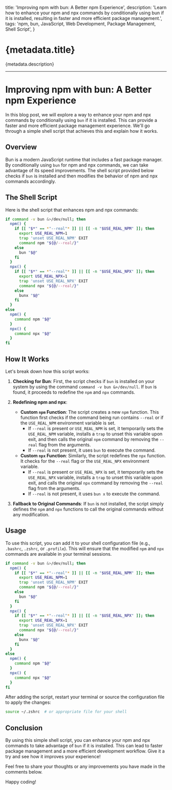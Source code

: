   title: 'Improving npm with bun: A Better npm Experience',
  description:
    'Learn how to enhance your npm and npx commands by conditionally using bun if it is installed, resulting in faster and more efficient package management.',
  tags: 'npm, bun, JavaScript, Web Development, Package Management, Shell Script',
}

# {metadata.title}

{metadata.description}

---

# Improving npm with bun: A Better npm Experience

In this blog post, we will explore a way to enhance your npm and npx commands by conditionally using `bun` if it is installed. This can provide a faster and more efficient package management experience. We'll go through a simple shell script that achieves this and explain how it works.

## Overview

Bun is a modern JavaScript runtime that includes a fast package manager. By conditionally using `bun` for npm and npx commands, we can take advantage of its speed improvements. The shell script provided below checks if `bun` is installed and then modifies the behavior of npm and npx commands accordingly.

## The Shell Script

Here is the shell script that enhances npm and npx commands:

```sh
if command -v bun &>/dev/null; then
  npm() {
    if [[ "$*" == *"--real"* ]] || [[ -n "$USE_REAL_NPM" ]]; then
      export USE_REAL_NPM=1
      trap 'unset USE_REAL_NPM' EXIT
      command npm "${@/--real/}"
    else
      bun "$@"
    fi
  }
  npx() {
    if [[ "$*" == *"--real"* ]] || [[ -n "$USE_REAL_NPX" ]]; then
      export USE_REAL_NPX=1
      trap 'unset USE_REAL_NPX' EXIT
      command npx "${@/--real/}"
    else
      bunx "$@"
    fi
  }
else
  npm() {
    command npm "$@"
  }
  npx() {
    command npx "$@"
  }
fi
```

## How It Works

Let's break down how this script works:

1. **Checking for Bun**:
   First, the script checks if `bun` is installed on your system by using the command `command -v bun &>/dev/null`. If `bun` is found, it proceeds to redefine the `npm` and `npx` commands.

2. **Redefining npm and npx**:

   - **Custom `npm` Function**: The script creates a new `npm` function. This function first checks if the command being run contains `--real` or if the `USE_REAL_NPM` environment variable is set.
     - If `--real` is present or `USE_REAL_NPM` is set, it temporarily sets the `USE_REAL_NPM` variable, installs a `trap` to unset this variable upon exit, and then calls the original `npm` command by removing the `--real` flag from the arguments.
     - If `--real` is not present, it uses `bun` to execute the command.
   - **Custom `npx` Function**: Similarly, the script redefines the `npx` function. It checks for the `--real` flag or the `USE_REAL_NPX` environment variable.
     - If `--real` is present or `USE_REAL_NPX` is set, it temporarily sets the `USE_REAL_NPX` variable, installs a `trap` to unset this variable upon exit, and calls the original `npx` command by removing the `--real` flag from the arguments.
     - If `--real` is not present, it uses `bun x` to execute the command.

3. **Fallback to Original Commands**:
   If `bun` is not installed, the script simply defines the `npm` and `npx` functions to call the original commands without any modification.

## Usage

To use this script, you can add it to your shell configuration file (e.g., `.bashrc`, `.zshrc`, or `.profile`). This will ensure that the modified `npm` and `npx` commands are available in your terminal sessions.

```sh
if command -v bun &>/dev/null; then
  npm() {
    if [[ "$*" == *"--real"* ]] || [[ -n "$USE_REAL_NPM" ]]; then
      export USE_REAL_NPM=1
      trap 'unset USE_REAL_NPM' EXIT
      command npm "${@/--real/}"
    else
      bun "$@"
    fi
  }
  npx() {
    if [[ "$*" == *"--real"* ]] || [[ -n "$USE_REAL_NPX" ]]; then
      export USE_REAL_NPX=1
      trap 'unset USE_REAL_NPX' EXIT
      command npx "${@/--real/}"
    else
      bunx "$@"
    fi
  }
else
  npm() {
    command npm "$@"
  }
  npx() {
    command npx "$@"
  }
fi
```

After adding the script, restart your terminal or source the configuration file to apply the changes:

```sh
source ~/.zshrc  # or appropriate file for your shell
```

## Conclusion

By using this simple shell script, you can enhance your npm and npx commands to take advantage of `bun` if it is installed. This can lead to faster package management and a more efficient development workflow. Give it a try and see how it improves your experience!

Feel free to share your thoughts or any improvements you have made in the comments below.

Happy coding!
